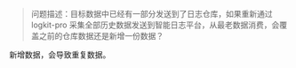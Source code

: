 > 问题描述：目标数据中已经有一部分发送到了日志仓库，如果重新通过 logkit-pro 采集全部历史数据发送到智能日志平台，从最老数据消费，会覆盖之前的仓库数据还是新增一份数据？

新增数据，会导致重复数据。